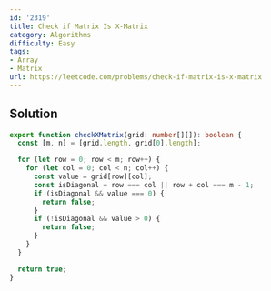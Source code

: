 ```yaml
---
id: '2319'
title: Check if Matrix Is X-Matrix
category: Algorithms
difficulty: Easy
tags:
- Array
- Matrix
url: https://leetcode.com/problems/check-if-matrix-is-x-matrix
---
```


## Solution

```typescript filename="solution.ts" copy
export function checkXMatrix(grid: number[][]): boolean {
  const [m, n] = [grid.length, grid[0].length];

  for (let row = 0; row < m; row++) {
    for (let col = 0; col < n; col++) {
      const value = grid[row][col];
      const isDiagonal = row === col || row + col === m - 1;
      if (isDiagonal && value === 0) {
        return false;
      }
      if (!isDiagonal && value > 0) {
        return false;
      }
    }
  }

  return true;
}
```

